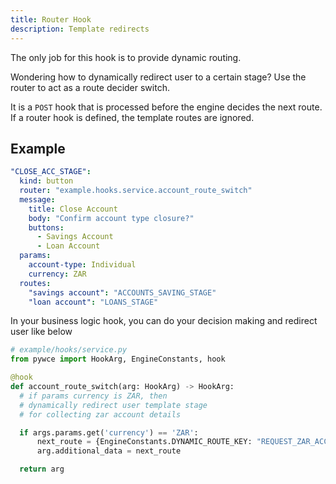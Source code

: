 ```yaml
---
title: Router Hook
description: Template redirects
---
```


The only job for this hook is to provide dynamic routing.

Wondering how to dynamically redirect user to a certain stage? Use the router to act as a route decider switch.

It is a `POST` hook that is processed before the engine decides the next route. If a router hook is defined, the template routes are ignored.

## Example
```yaml
"CLOSE_ACC_STAGE":
  kind: button
  router: "example.hooks.service.account_route_switch"
  message:
    title: Close Account
    body: "Confirm account type closure?"
    buttons:
      - Savings Account
      - Loan Account
  params:
    account-type: Individual
    currency: ZAR
  routes:
    "savings account": "ACCOUNTS_SAVING_STAGE"
    "loan account": "LOANS_STAGE"
```

In your business logic hook, you can do your decision making and redirect user like below

```python
# example/hooks/service.py
from pywce import HookArg, EngineConstants, hook

@hook
def account_route_switch(arg: HookArg) -> HookArg:
  # if params currency is ZAR, then
  # dynamically redirect user template stage
  # for collecting zar account details

  if args.params.get('currency') == 'ZAR':
      next_route = {EngineConstants.DYNAMIC_ROUTE_KEY: "REQUEST_ZAR_ACC_DETAILS_STAGE"}
      arg.additional_data = next_route

  return arg
```